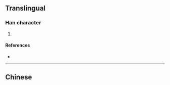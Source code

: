 {{character info/new}}
==Translingual==

===Han character===
{{Han char|rn=85|rad=水|as=11|sn=14|four=|canj=EDLK|ids=⿰氵敕}}

# {{defn|Han|sort=水11}}

====References====
* {{Han ref|kx=0648.281|dkj=18172|hdz=31719.020|uh=6F44|ud=28484}}

----

==Chinese==
{{zh-see|漱|v}}